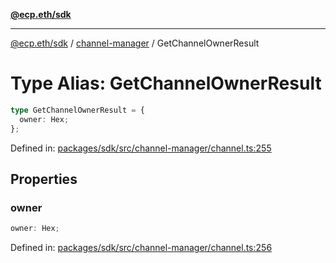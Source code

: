 [**@ecp.eth/sdk**](../../index.mdx)

***

[@ecp.eth/sdk](/sdk-reference/index.mdx) / [channel-manager](/sdk-reference/channel-manager/index.mdx) / GetChannelOwnerResult

# Type Alias: GetChannelOwnerResult

```ts
type GetChannelOwnerResult = {
  owner: Hex;
};
```

Defined in: [packages/sdk/src/channel-manager/channel.ts:255](https://github.com/ecp-eth/comments-monorepo/blob/main/packages/sdk/src/channel-manager/channel.ts#L255)

## Properties

### owner

```ts
owner: Hex;
```

Defined in: [packages/sdk/src/channel-manager/channel.ts:256](https://github.com/ecp-eth/comments-monorepo/blob/main/packages/sdk/src/channel-manager/channel.ts#L256)
